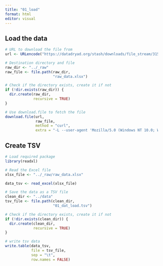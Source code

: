 ```yaml
---
title: "01_load"
format: html
editor: visual
---
```


## Load the data

```r
# URL to download the file from
url <- URLencode("https://datadryad.org/stash/downloads/file_stream/3153128")

# Destination directory and file
raw_dir <- "../_raw"
raw_file <- file.path(raw_dir, 
                      "raw_data.xlsx")

# Check if the directory exists, create it if not
if (!dir.exists(raw_dir)) {
  dir.create(raw_dir, 
             recursive = TRUE) 
}

# Use download.file to fetch the file
download.file(url, 
              raw_file, 
              method = "curl", 
              extra = "-L --user-agent 'Mozilla/5.0 (Windows NT 10.0; Win64; x64) AppleWebKit/537.36 (KHTML, like Gecko) Chrome/91.0.4472.124 Safari/537.36'")

```

## Create TSV

```r
# Load required package
library(readxl)

# Read the Excel file
xlsx_file <- "../_raw/raw_data.xlsx" 

data_tsv <- read_excel(xlsx_file)

# Save the data as a TSV file
clean_dir <- "../data"
tsv_file <- file.path(clean_dir, 
                      "01_dat_load.tsv")

# Check if the directory exists, create it if not
if (!dir.exists(clean_dir)) {
  dir.create(clean_dir, 
             recursive = TRUE) 
}

# write tsv data
write.table(data_tsv, 
            file = tsv_file, 
            sep = "\t", 
            row.names = FALSE)

```
